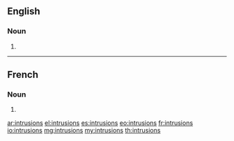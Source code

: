 ==English==

===Noun===
{{head|en|noun plural form}}

# {{plural of|intrusion|lang=en}}

----

==French==

===Noun===
{{head|fr|noun plural form|g=f}}

# {{plural of|intrusion|lang=fr}}

[[ar:intrusions]]
[[el:intrusions]]
[[es:intrusions]]
[[eo:intrusions]]
[[fr:intrusions]]
[[io:intrusions]]
[[mg:intrusions]]
[[my:intrusions]]
[[th:intrusions]]